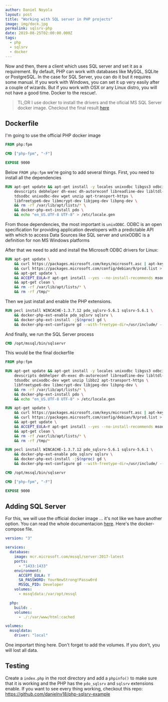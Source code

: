 ```yaml
---
author: Daniel Noyola
layout: post
title: "Working with SQL server in PHP projects"
image: img/dock.jpg
permalink: sqlsrv-php
date: 2019-08-25T02:00:00.000Z
tags:
  - php
  - sqlsrv
  - docker
---
```


Now and then, there a client which uses SQL server and set it as a requirement. By default, PHP can work with databases like MySQL, SQLite or PostgreSQL. In the case for SQL Server, you can do it but it requires some manual. If you work with Windows, you can set it up very easily after a couple of wizards. But if you work with OSX or any Linux distro, you will not have a good time. Docker to the rescue!.

> TL;DR I use docker to install the drivers and the oficial MS SQL Server docker image. Checkout the final result [here](https://github.com/danielnv18/php-sqlsrv-example)

## Dockerfile

I'm going to use the official PHP docker image

```Dockerfile
FROM php:fpm

CMD ["php-fpm", "-F"]

EXPOSE 9000

```

Below `FROM php:fpm` we're going to add several things. First, you need to install all the dependencies

```Dockerfile
RUN apt-get update && apt-get install -y locales unixodbc libgss3 odbcinst \
    devscripts debhelper dh-exec dh-autoreconf libreadline-dev libltdl-dev \
    tdsodbc unixodbc-dev wget unzip apt-transport-https \
    libfreetype6-dev libmcrypt-dev libjpeg-dev libpng-dev \
    && rm -rf /var/lib/apt/lists/* \
    && docker-php-ext-install pdo \
    && echo "en_US.UTF-8 UTF-8" > /etc/locale.gen
```

From those dependencies, the most important is `unixODBC`. ODBC is an open specification for providing application developers with a predictable API with which to access Data Sources like SQL server and unixODBC is a definition for non MS Windows platforms

After that we need to add and install the Microsoft ODBC drivers for Linux:

```Dockerfile
RUN apt-get update \
    && curl https://packages.microsoft.com/keys/microsoft.asc | apt-key add - \
    && curl https://packages.microsoft.com/config/debian/9/prod.list > /etc/apt/sources.list.d/mssql-release.list \
    && apt-get update \
    && ACCEPT_EULA=Y apt-get install --yes --no-install-recommends msodbcsql17 mssql-tools \
    && apt-get clean \
    && rm -rf /var/lib/apt/lists/* \
    && rm -rf /tmp/*
```

Then we just install and enable the PHP extensions.

```Dockerfile
RUN pecl install WINCACHE-1.3.7.12 pdo_sqlsrv-5.6.1 sqlsrv-5.6.1 \
    && docker-php-ext-enable pdo_sqlsrv sqlsrv \
    && docker-php-ext-install -j$(nproc) gd \
    && docker-php-ext-configure gd --with-freetype-dir=/usr/include/ --with-jpeg-dir=/usr/include/
```

And finally, we run the SQL Server process

```Dockerfile
CMD /opt/mssql/bin/sqlservr
```

This would be the final dockerfile

```Dockerfile
FROM php:fpm

RUN apt-get update && apt-get install -y locales unixodbc libgss3 odbcinst \
    devscripts debhelper dh-exec dh-autoreconf libreadline-dev libltdl-dev \
    tdsodbc unixodbc-dev wget unzip libbz2 apt-transport-https \
    libfreetype6-dev libmcrypt-dev libjpeg-dev libpng-dev \
    && rm -rf /var/lib/apt/lists/* \
    && docker-php-ext-install pdo \
    && echo "en_US.UTF-8 UTF-8" > /etc/locale.gen

RUN apt-get update \
    && curl https://packages.microsoft.com/keys/microsoft.asc | apt-key add - \
    && curl https://packages.microsoft.com/config/debian/9/prod.list > /etc/apt/sources.list.d/mssql-release.list \
    && apt-get update \
    && ACCEPT_EULA=Y apt-get install --yes --no-install-recommends msodbcsql17 mssql-tools \
    && apt-get clean \
    && rm -rf /var/lib/apt/lists/* \
    && rm -rf /tmp/*

RUN pecl install WINCACHE-1.3.7.12 pdo_sqlsrv-5.6.1 sqlsrv-5.6.1 \
    && docker-php-ext-enable pdo_sqlsrv sqlsrv \
    && docker-php-ext-install -j$(nproc) gd \
    && docker-php-ext-configure gd --with-freetype-dir=/usr/include/ --with-jpeg-dir=/usr/include/

CMD /opt/mssql/bin/sqlservr

CMD ["php-fpm", "-F"]

EXPOSE 9000
```

## Adding SQL Server

For this, we will use the official docker image ... it's not like we have another option. You can read the whole documentacion [here](https://docs.microsoft.com/en-us/sql/linux/quickstart-install-connect-docker?view=sql-server-2017&pivots=cs1-bash). Here's the docker-compose file.

```yml
version: "3"

services:
  database:
    image: mcr.microsoft.com/mssql/server:2017-latest
    ports:
      - "1433:1433"
    environment:
      ACCEPT_EULA: Y
      SA_PASSWORD: YourNewStrong!Passw0rd
      MSSQL_PID: Developer
    volumes:
      - mssqldata:/var/opt/mssql

  php:
    build: .
    volumes:
      - ./:/var/www/html:cached

volumes:
  mssqldata:
    driver: "local"
```

One importart thing here. Don't forget to add the volumes. If you don't, you will lost all data.

## Testing

Create a `index.php` in the root directory and add a `phpinfo()` to make sure that it is working and the PHP has the `pdo_sqlsrv` and `sqlsrv` extensions enable. If you want to see every thing working, checkout this repo: https://github.com/danielnv18/php-sqlsrv-example
